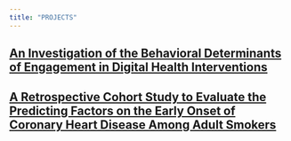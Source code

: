 ```yaml
---
title: "PROJECTS"
---
```


## [An Investigation of the Behavioral Determinants of Engagement in Digital Health Interventions](C:/Users/maria/Desktop/Ambiente de Trabalho/Programing/website/personal_website/dashboards/smoking_project_summary.html) 

## [A Retrospective Cohort Study to Evaluate the Predicting Factors on the Early Onset of Coronary Heart Disease Among Adult Smokers](C:/Users/maria/Desktop/Ambiente de Trabalho/Programing/website/personal_website/dashboards/smoking_project_summary.html)
